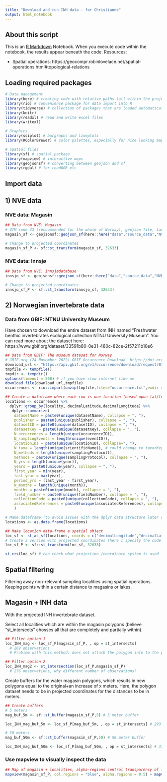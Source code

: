 ```yaml
---
title: "Download and run INH data - for Christianne"
output: html_notebook
---
```


################################

## About this script

################################

This is an [R Markdown](http://rmarkdown.rstudio.com) Notebook. When you execute code within the notebook, the results appear beneath the code. 
Resources:

* Spatial operations: https://geocompr.robinlovelace.net/spatial-operations.html#topological-relations


################################

## Loading required packages

################################

```r
# Data management
library(here) # creating code with relative paths (all within the project folder)
library(rio) # convenience package for data import into R
library(tidyverse) # collection of packages that are loaded automatically: ggplot2, dplyr, tidyr,readr,purrr,tibble,stringr,forcats
library(knitr)
library(readxl) # read and write excel files
library(writexl)

# Graphics
library(sciplot) # bargraphs and lineplots
library(RColorBrewer) # color palettes, especially for nice looking maps

# Spatial files
library(sf) # spatial package
library(mapview) # interactive maps
library(geojsonsf) # converting between geojson and sf
library(rgdal) # for readOGR etc

```

################################

## Import data

################################

## 1) NVE data

### NVE data: Magasin
```r
## Data from NVE: Magasin
# UTM sone 33 (reccommended for the whole of Norway), geojson file, landsdekkende overlapp, magasiner. WGS84 (UTM) with lat long.
magasin_sf <- geojsonsf::geojson_sf(here::here("data","source_data","NVE_magasin","NVEData","Vannkraft_Magasin.geojson"))

# Change to projected coordinates
magasin_sf_P <- sf::st_transform(magasin_sf, 32633)

```

### NVE data: Innsjø
```r
## Data from NVE: innsjødatabase
innsjo_sf <- geojsonsf::geojson_sf(here::here("data","source_data","NVE_innsjo","NVEData","Innsjo_Innsjo.geojson"))

# Change to projected coordinates
innsjo_sf_P <- sf::st_transform(innsjo_sf, 32633)

```

## 2) Norwegian invertebrate data

### Data from GBIF: NTNU University Museum
Have chosen to download the entire dataset from INH named "Freshwater benthic invertebrates ecological collection NTNU University Museum". You can read more about the dataset here: https://www.gbif.org/dataset/33591b80-0e31-480c-82ce-2f57211b10e6

```r
## Data from GBIF: The museum dataset for Norway
# GBIF.org (24 November 2022) GBIF Occurrence Download  https://doi.org/10.15468/dl.ee5z42
download_url <- "https://api.gbif.org/v1/occurrence/download/request/0176466-220831081235567.zip"
tmpfile <- tempfile()
tmpdir <- tempdir()
options(timeout = 500) # if you have slow internet like me
download.file(download_url,tmpfile)
occurrences <- rio::import(unzip(tmpfile,files="occurrence.txt",exdir = tmpdir), encoding = "UTF-8") # on the fly unzip and import to R object 

## Create a dataframe where each row is one location (based upon lat/long), summarized data
locations <- occurrences %>% 
  dplyr::group_by(locality, decimalLatitude,decimalLongitude) %>%
   dplyr::summarize(
    datasetName = paste0(unique(datasetName), collapse = ", "),
    publisher = paste0(unique(publisher), collapse = ", "),
    datasetID = paste0(unique(datasetID), collapse = ", "),
    datasetKey = paste0(unique(datasetKey), collapse = ", "),
    N_occurrences = length(unique(occurrenceID)),
    N_samplingEvents = length(unique(eventID)),
    locationIDs = paste(unique(locationID), collapse=", "),
    N_taxa = length(unique(scientificName)), # could change to taxonKey?
    N_methods = length(unique(samplingProtocol)),
    methods = paste0(unique(samplingProtocol), collapse = ", "),
    N_yrs = length(unique(year)),
    years = paste0(unique(year), collapse = ", "),
    first_year = min(year),
    last_year = max(year),
    period_yrs = (last_year - first_year),
    N_months = length(unique(month)),
    months = paste0(unique(month), collapse = ", "),
    field_number = paste0(unique(fieldNumber), collapse = ", "),
    collectionCode = paste0(unique(collectionCode), collapse = ", "),
    associatedReferences = paste0(unique(associatedReferences), collapse = ", ")
    ) 

# Make dataframe (to avoid issues with the dplyr data structure later on)
locations <- as.data.frame(locations) 

## Make location data-frame a spatial object 
loc_sf <- st_as_sf(locations, coords = c("decimalLongitude","decimalLatitude"), crs = 4326, remove = FALSE)
# Create a version with projected coordinates (here I specify the code for WGS 84 / UTM zone 33N)
loc_sf_P <- sf::st_transform(loc_sf, 32633)

st_crs(loc_sf) # can check what projection /coordinate system is used

```


################################

## Spatial filtering

################################

Filtering away non-relevant sampling localities using spatial operations. Keeping points within a certain distance to magasins or lakes. 

## Magasin + INH data 

With the projected INH invertebrate dataset.

Select all localities which are within the magasin polygons (believe "st_intersects" chosses all that are completely and partially within).
```r
## Filter option 1
loc_INH_mag <- loc_sf_P[magasin_sf_P, , op = st_intersects] 
  # 269 observations
  # Problem with this method: does not attach the polygon info to the points

## Filter option 2
loc_INH_mag2 <- st_intersection(loc_sf_P,magasin_sf_P)
  # 276 observations, why different number of observations?

```

Create buffers for the water magasin polygons, which results in new polygons equal to the original+an increase of x meters. Here, the polygon dataset needs to be in projected coordinates for the distances to be in meters.
```r
## Create buffers
# 5 meters
mag_buf_5m <- sf::st_buffer(magasin_sf_P,5) # 5 meter buffer

loc_INH_mag_buf_5m <- loc_sf_P[mag_buf_5m, , op = st_intersects] # 293 observations

# 50 meters
mag_buf_50m <- sf::st_buffer(magasin_sf_P,50) # 50 meter buffer

loc_INH_mag_buf_50m <- loc_sf_P[mag_buf_50m, , op = st_intersects] # 375 observations

```

### Use mapview to visually inspect the data
```r
## Map of magasin + localities, alpha-regions control transparency of layer.
mapview(magasin_sf_P, col.regions = "blue", alpha.regions = 0.5) + mapview(loc_INH_mag, col.regions = "orange") 

```

